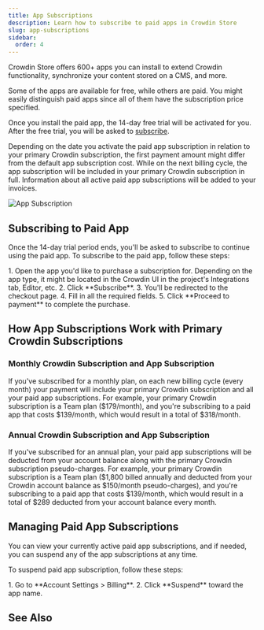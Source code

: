 ```yaml
---
title: App Subscriptions
description: Learn how to subscribe to paid apps in Crowdin Store
slug: app-subscriptions
sidebar:
  order: 4
---
```



Crowdin Store offers 600+ apps you can install to extend Crowdin functionality, synchronize your content stored on a CMS, and more.

<LinkCard
  title="Crowdin Store"
  description="Explore 600+ apps and integrations to streamline your localization process."
  href="https://store.crowdin.com/"
  target="_blank"
/>

Some of the apps are available for free, while others are paid. You might easily distinguish paid apps since all of them have the subscription price specified.

Once you install the paid app, the 14-day free trial will be activated for you. After the free trial, you will be asked to [subscribe](#subscribing-to-paid-app).

Depending on the date you activate the paid app subscription in relation to your primary Crowdin subscription, the first payment amount might differ from the default app subscription cost. While on the next billing cycle, the app subscription will be included in your primary Crowdin subscription in full. Information about all active paid app subscriptions will be added to your invoices.

<Image src={subscription} alt="App Subscription" />

## Subscribing to Paid App

Once the 14-day trial period ends, you'll be asked to subscribe to continue using the paid app. To subscribe to the paid app, follow these steps:

<Steps>
  1. Open the app you'd like to purchase a subscription for. Depending on the app type, it might be located in the Crowdin UI in the project's Integrations tab, Editor, etc.
  2. Click **Subscribe**.
  3. You'll be redirected to the checkout page.
  4. Fill in all the required fields.
  5. Click **Proceed to payment** to complete the purchase.
</Steps>

## How App Subscriptions Work with Primary Crowdin Subscriptions

### Monthly Crowdin Subscription and App Subscription

If you've subscribed for a monthly plan, on each new billing cycle (every month) your payment will include your primary Crowdin subscription and all your paid app subscriptions. For example, your primary Crowdin subscription is a Team plan ($179/month), and you're subscribing to a paid app that costs $139/month, which would result in a total of $318/month.

### Annual Crowdin Subscription and App Subscription

If you've subscribed for an annual plan, your paid app subscriptions will be deducted from your account balance along with the primary Crowdin subscription pseudo-charges. For example, your primary Crowdin subscription is a Team plan ($1,800 billed annually and deducted from your Crowdin account balance as $150/month pseudo-charges), and you're subscribing to a paid app that costs $139/month, which would result in a total of $289 deducted from your account balance every month.

## Managing Paid App Subscriptions

You can view your currently active paid app subscriptions, and if needed, you can suspend any of the app subscriptions at any time.

To suspend paid app subscription, follow these steps:

<Steps>
  1. Go to **Account Settings > Billing**.
  2. Click **Suspend** toward the app name.
</Steps>

## See Also

<CardGrid>
  <LinkCard
    title="Pricing page"
    description="Plans, Pricing, and Free Trial."
    href="https://crowdin.com/pricing"
    target="_blank"
  />
  <LinkCard
    title="Payments and Invoices"
    description="Learn how payments work in Crowdin and how to download invoices."
    href="/payments-invoices/"
  />
  <LinkCard
    title="Changing Subscription Plan"
    description="Upgrade or downgrade your subscription plan."
    href="/changing-subscription-plan/"
  />
  <LinkCard
    title="Billing Settings"
    description="Update your billing information and payment method."
    href="/billing-settings/"
  />
</CardGrid>
